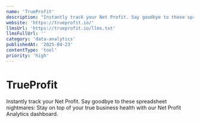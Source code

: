```yaml
---
name: 'TrueProfit'
description: "Instantly track your Net Profit. Say goodbye to these spreadsheet nightmares:' Stay on top of your true business health with our Net Profit Analytics dashboard."
website: 'https://trueprofit.io/'
llmsUrl: 'https://trueprofit.io/llms.txt'
llmsFullUrl: ''
category: 'data-analytics'
publishedAt: '2025-04-23'
contentType: 'tool'
priority: 'high'
---
```


# TrueProfit

Instantly track your Net Profit. Say goodbye to these spreadsheet nightmares: Stay on top of your true business health with our Net Profit Analytics dashboard.
